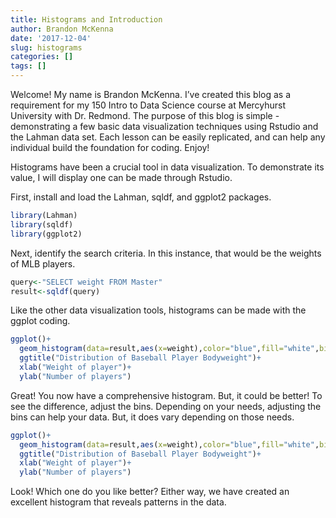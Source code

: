 ```yaml
---
title: Histograms and Introduction
author: Brandon McKenna
date: '2017-12-04'
slug: histograms
categories: []
tags: []
---
```

Welcome! My name is Brandon McKenna. I've created this blog as a requirement for my 150 Intro to Data Science course at Mercyhurst University with Dr. Redmond. The purpose of this blog is simple - demonstrating a few basic data visualization techniques using Rstudio and the Lahman data set. Each lesson can be easily replicated, and can help any individual build the foundation for coding. Enjoy!

Histograms have been a crucial tool in data visualization. To demonstrate its value, I will display one can be made through Rstudio.

First, install and load the Lahman, sqldf, and ggplot2 packages.

```r
library(Lahman)
library(sqldf)
library(ggplot2)
```

Next, identify the search criteria. In this instance, that would be the weights of MLB players. 

```r
query<-"SELECT weight FROM Master"
result<-sqldf(query)
```

Like the other data visualization tools, histograms can be made with the ggplot coding. 

```r
ggplot()+
  geom_histogram(data=result,aes(x=weight),color="blue",fill="white",bins=60)+
  ggtitle("Distribution of Baseball Player Bodyweight")+
  xlab("Weight of player")+
  ylab("Number of players")
```

Great! You now have a comprehensive histogram. But, it could be better! To see the difference, adjust the bins. Depending on your needs, adjusting the bins can help your data. But, it does vary depending on those needs.

```r
ggplot()+
  geom_histogram(data=result,aes(x=weight),color="blue",fill="white",bins=10)+
  ggtitle("Distribution of Baseball Player Bodyweight")+
  xlab("Weight of player")+
  ylab("Number of players")

```

Look! Which one do you like better? Either way, we have created an excellent histogram that reveals patterns in the data.